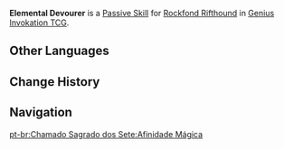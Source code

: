 {{Genius Invokation TCG Skill Infobox
|image      = Elemental Devourer Character Card Skill.png
|type       = Passive Skill
|character  = Rockfond Rifthound
|element    = Geo
|matching   = 
|unaligned  = 
|energy     = 
|effect     = (Passive) When the battle begins, this character gains '''Elemental Devourer'''.<br><br>'''Elemental Devourer'''<br>After taking {{Color|Geo DMG}}, stack 1 level of Elemental Devourer. (Max 2 levels)<br>When 2 levels of Elemental Devourer have been gained, character deals +1 {{Color|Geo DMG}} and takes +2 {{Color|Geo DMG}}.
|order      = 4
}}
'''Elemental Devourer''' is a [[Character Card Passive Skill|Passive Skill]] for [[Rockfond Rifthound (Character Card)|Rockfond Rifthound]] in [[Genius Invokation TCG]].

==Other Languages==
{{Other Languages
|en      = Elemental Devourer
|zhs     = 嗜魔
|zhs_rm  = Shìmó
|zht     = 嗜魔
|zht_rm  = Shìmó
|zh_tl   = 
|ja      = 喰魔
|ja_rm   = Kuuma{{Assumed}}
|ja_tl   = 
|ko      = 마력의 갈증
|ko_rm   = Maryeok-ui Galjeung
|ko_tl   = Spell Thirst
|es      = Devoración elemental
|es_tl   = Elemental Devouring
|fr      = Soif de magie
|fr_tl   = Thirst for Magic
|ru      = Пожиратель элементов
|ru_tl   = Elements Devourer
|th      = Elemental Devourer
|vi      = Thị Ma
|vi_tl   = 
|de      = Magiesauger
|de_tl   = Magic Sucker
|id      = Elemental Devourer
|pt      = Afinidade Mágica
|pt_tl   = 
|tr      = Element Yutan
|tr_tl   = 
|it      = Divoraelementi
|it_tl   = 
}}

==Change History==
{{Change History|3.7}}

==Navigation==
{{Genius Invokation TCG Skill Navbox|Rockfond Rifthound}}
[[pt-br:Chamado Sagrado dos Sete:Afinidade Mágica]]
